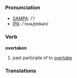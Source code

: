 === Pronunciation ===
*[[w:SAMPA|SAMPA]]: /'/
*[[w:IPA|IPA]]: /'ovəɻteɪkən/

=== Verb ===

'''overtaken'''

# past participle of to [[overtake]]

=== Translations ===